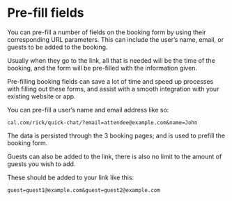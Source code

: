 # Pre-fill fields

You can pre-fill a number of fields on the booking form by using their corresponding URL parameters. This can include the user’s name, email, or guests to be added to the booking.

Usually when they go to the link, all that is needed will be the time of the booking, and the form will be pre-filled with the information given.

Pre-filling booking fields can save a lot of time and speed up processes with filling out these forms, and assist with a smooth integration with your existing website or app.

You can pre-fill a user’s name and email address like so:
```text
cal.com/rick/quick-chat/?email=attendee@example.com&name=John
```
The data is persisted through the 3 booking pages; and is used to prefill the booking form.

Guests can also be added to the link, there is also no limit to the amount of guests you wish to add.

These should be added to your link like this:
```text
guest=guest1@example.com&guest=guest2@example.com
```
